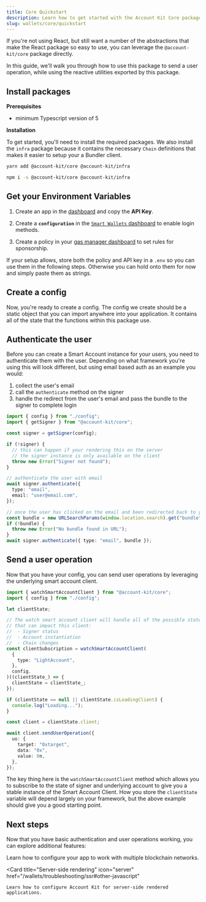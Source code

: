 ```yaml
---
title: Core Quickstart
description: Learn how to get started with the Account Kit Core package
slug: wallets/core/quickstart
---
```


If you're not using React, but still want a number of the abstractions that make the React package so easy to use, you can leverage the `@account-kit/core` package directly.

In this guide, we'll walk you through how to use this package to send a user operation, while using the reactive utilities exported by this package.

## Install packages

**Prerequisites**

- minimum Typescript version of 5

**Installation**

To get started, you'll need to install the required packages. We also install the `infra` package because it contains the necessary `Chain` definitions that makes it easier to setup
your a Bundler client.

<CodeBlocks>

```bash yarn
yarn add @account-kit/core @account-kit/infra
```

```bash npm
npm i -s @account-kit/core @account-kit/infra
```

</CodeBlocks>

## Get your Environment Variables

1. Create an app in the [dashboard](https://dashboard.alchemy.com/signup) and copy the **API Key**.

2. Create a **`configuration`** in the [`Smart Wallets` dashboard](https://dashboard.alchemy.com/services/smart-wallets/configuration) to enable login methods.

3. Create a policy in your [gas manager dashboard](https://dashboard.alchemy.com/services/gas-manager/configuration) to set rules for sponsorship.

If your setup allows, store both the policy and API key in a `.env` so you can use them in the following steps. Otherwise you can hold onto them for now and simply paste them as strings.

## Create a config

Now, you're ready to create a config. The config we create should be a static object that you can import anywhere into your application. It contains all of the state that the functions within
this package use.

<Markdown src="../../shared/core/config.mdx" />

## Authenticate the user

Before you can create a Smart Account instance for your users, you need to authenticate them with the user. Depending on what framework you're using this will look different, but using
email based auth as an example you would:

1. collect the user's email
2. call the `authenticate` method on the signer
3. handle the redirect from the user's email and pass the bundle to the signer to complete login

<CodeBlocks>

```ts twoslash example.ts
import { config } from "./config";
import { getSigner } from "@account-kit/core";

const signer = getSigner(config);

if (!signer) {
  // this can happen if your rendering this on the server
  // the signer instance is only available on the client
  throw new Error("Signer not found");
}

// authenticate the user with email
await signer.authenticate({
  type: "email",
  email: "user@email.com",
});

// once the user has clicked on the email and been redirected back to your site
const bundle = new URLSearchParams(window.location.search).get("bundle");
if (!bundle) {
  throw new Error("No bundle found in URL");
}
await signer.authenticate({ type: "email", bundle });
```

<Markdown src="../../shared/core/config.mdx" />

</CodeBlocks>

## Send a user operation

Now that you have your config, you can send user operations by leveraging the underlying smart account client.

<CodeBlocks>

```ts twoslash example.ts
import { watchSmartAccountClient } from "@account-kit/core";
import { config } from "./config";

let clientState;

// The watch smart account client will handle all of the possible state changes
// that can impact this client:
//  - Signer status
//  - Account instantiation
//  - Chain changes
const clientSubscription = watchSmartAccountClient(
  {
    type: "LightAccount",
  },
  config,
)((clientState_) => {
  clientState = clientState_;
});

if (clientState == null || clientState.isLoadingClient) {
  console.log("Loading...");
}

const client = clientState.client;

await client.sendUserOperation({
  uo: {
    target: "0xtarget",
    data: "0x",
    value: 0n,
  },
});
```

<Markdown src="../../shared/core/config.mdx" />

</CodeBlocks>

The key thing here is the `watchSmartAccountClient` method which allows you to subscribe to the state of signer and underlying account to give you a stable instance of the Smart Account Client. How you store the `clientState` variable will depend largely on
your framework, but the above example should give you a good starting point.

## Next steps

Now that you have basic authentication and user operations working, you can explore additional features:

<CardGroup cols={2}>
  <Card
    title="Multi-chain setup"
    icon="link"
    href="/wallets/recipes/multi-chain-setup#other-javascript"
  >
    Learn how to configure your app to work with multiple blockchain networks.
  </Card>

  <Card
    title="Server-side rendering"
    icon="server"
    href="/wallets/troubleshooting/ssr#other-javascript"
  >
    Learn how to configure Account Kit for server-side rendered applications.
  </Card>
</CardGroup>
